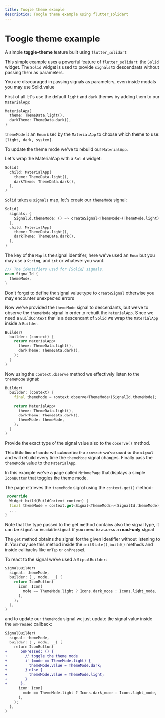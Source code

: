 ```yaml
---
title: Toogle theme example
description: Toogle theme example using flutter_solidart
---
```


# Toogle theme example

A simple __toggle-theme__ feature built using `flutter_solidart`

<Zapp id="toggle-theme-or-fluttersolidart-zy1o06bdy1p0" />

This simple example uses a powerful feature of `flutter_solidart`, the `Solid` widget.
The `Solid` widget is used to provide `signals` to descendants without passing them as parameters.

<Warning>You are discouraged in passing signals as parameters, even inside modals you may use Solid.value</Warning>

First of all let's use the default `light` and `dark` themes by adding them to our `MaterialApp`:
```dart
MaterialApp(
  theme: ThemeData.light(),
  darkTheme: ThemeData.dark(),
)
```

`themeMode` is an `Enum` used by the `MaterialApp` to choose which theme to use: `[light, dark, system]`.

To update the theme mode we've to rebuild our `MaterialApp`.

Let's wrap the MaterialApp with a `Solid` widget:
```dart
Solid(
  child: MaterialApp(
    theme: ThemeData.light(),
    darkTheme: ThemeData.dark(),
  ),
)
```

`Solid` takes a `signals` map, let's create our `themeMode` signal:
```dart
Solid(
  signals: {
    SignalId.themeMode: () => createSignal<ThemeMode>(ThemeMode.light),
  },
  child: MaterialApp(
    theme: ThemeData.light(),
    darkTheme: ThemeData.dark(),
  ),
)
```

The key of the `Map` is the signal identifier, here we've used an `Enum` but you may use a `String`, and `int` or whatever you want.
```dart
/// The identifiers used for [Solid] signals.
enum SignalId {
  themeMode,
}
```

<Warning>Don't forget to define the signal value type to `createSignal` otherwise you may encounter unexpected errors</Warning>

Now we've provided the `themeMode` signal to descendants, but we've to observe the `themeMode` signal in order to rebuilt the `MaterialApp`.
Since we need a `BuildContext` that is a descendant of `Solid` we wrap the `MaterialApp` inside a `Builder`.

```dart
Builder(
  builder: (context) {
    return MaterialApp(
      theme: ThemeData.light(),
      darkTheme: ThemeData.dark(),
    );
  }
)
```

Now using the `context.observe` method we effectively listen to the `themeMode` signal:
```dart
Builder(
  builder: (context) {
    final themeMode = context.observe<ThemeMode>(SignalId.themeMode);

    return MaterialApp(
      theme: ThemeData.light(),
      darkTheme: ThemeData.dark(),
      themeMode: themeMode,
    );
  }
)
```

Provide the exact type of the signal value also to the `observe()` method. 

This little line of code will subscribe the `context` we've used to the `signal` and will rebuild every time the `themeMode` signal changes.
Finally pass the `themeMode` value to the `MaterialApp`.

In this example we've a page called `MyHomePage` that displays a simple `IconButton` that toggles the theme mode.

The page retrieves the `themeMode` signal using the `context.get()` method:
```dart
 @override
  Widget build(BuildContext context) {
  final themeMode = context.get<Signal<ThemeMode>>(SignalId.themeMode);
  ...
}
```

<Info>Note that the type passed to the get method contains also the signal type, it can be `Signal` or `ReadableSignal` if you need to access a __read-only__ signal</Info>

The `get` method obtains the signal for the given identifier without listening to it. You may use this method inside the `initState()`, `build()` methods and inside callbacks like `onTap` or `onPressed`. 

To react to the signal we've used a `SignalBuilder`:
```dart
SignalBuilder(
  signal: themeMode,
  builder: (_, mode, __) {
    return IconButton(
      icon: Icon(
        mode == ThemeMode.light ? Icons.dark_mode : Icons.light_mode,
      ),
    );
  },
)
```

and to update our `themeMode` signal we just update the signal value inside the `onPressed` callback:
```diff
SignalBuilder(
  signal: themeMode,
  builder: (_, mode, __) {
    return IconButton(
+      onPressed: () {
+        // toggle the theme mode
+        if (mode == ThemeMode.light) {
+          themeMode.value = ThemeMode.dark;
+        } else {
+          themeMode.value = ThemeMode.light;
+        }
+      },
      icon: Icon(
        mode == ThemeMode.light ? Icons.dark_mode : Icons.light_mode,
      ),
    );
  },
)
```
